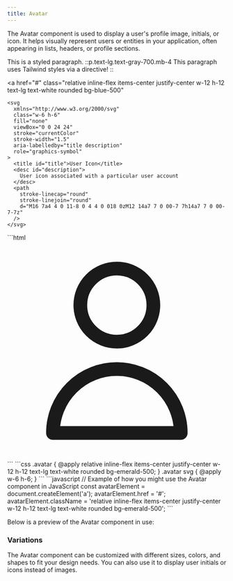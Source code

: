 ```yaml
---
title: Avatar
---
```



<LeadingText>
The Avatar component is used to display a user's profile image, initials,
or icon. It helps visually represent users or entities in your application,
often appearing in lists, headers, or profile sections.
</LeadingText>

This is a styled paragraph.
::p.text-lg.text-gray-700.mb-4
This paragraph uses Tailwind styles via a directive!
::

<Card title="">

  <a
    href="#"
    class="relative inline-flex items-center justify-center w-12 h-12 text-lg text-white rounded bg-blue-500"
  >
    <svg
      xmlns="http://www.w3.org/2000/svg"
      class="w-6 h-6"
      fill="none"
      viewBox="0 0 24 24"
      stroke="currentColor"
      stroke-width="1.5"
      aria-labelledby="title description"
      role="graphics-symbol"
    >
      <title id="title">User Icon</title>
      <desc id="description">
        User icon associated with a particular user account
      </desc>
      <path
        stroke-linecap="round"
        stroke-linejoin="round"
        d="M16 7a4 4 0 11-8 0 4 4 0 018 0zM12 14a7 7 0 00-7 7h14a7 7 0 00-7-7z"
      />
    </svg>
  </a>
</Card>

<Tabs>
  <TabItem label="HTML">
  ```html
    <a
      href="#"
      class="relative inline-flex items-center justify-center w-12 h-12 text-lg text-white rounded bg-emerald-500"
    >
      <svg
        xmlns="http://www.w3.org/2000/svg"
        class="w-6 h-6"
        fill="none"
        viewBox="0 0 24 24"
        stroke="currentColor"
        stroke-width="1.5"
        aria-labelledby="title description"
        role="graphics-symbol"
      >
        <title id="title">User Icon</title>
        <desc id="description">
          User icon associated with a particular user account
        </desc>
        <path
          stroke-linecap="round"
          stroke-linejoin="round"
          d="M16 7a4 4 0 11-8 0 4 4 0 018 0zM12 14a7 7 0 00-7 7h14a7 7 0 00-7-7z"
        />
      </svg>
    </a>
    ```
  </TabItem>
  <TabItem label="CSS">
  ```css
    .avatar {
      @apply relative inline-flex items-center justify-center w-12 h-12 text-lg text-white rounded bg-emerald-500;
    }
    .avatar svg {
      @apply w-6 h-6;
    }
    ```
  </TabItem>
  <TabItem label="JS">
    ```javascript
    // Example of how you might use the Avatar component in JavaScript
    const avatarElement = document.createElement('a');
    avatarElement.href = '#';
    avatarElement.className = 'relative inline-flex items-center justify-center w-12 h-12 text-lg text-white rounded bg-emerald-500';
    ```
  </TabItem>
</Tabs>

Below is a preview of the Avatar component in use:

### Variations

<Aside>
  <p>
    The Avatar component can be customized with different sizes, colors, and
    shapes to fit your design needs. You can also use it to display user
    initials or icons instead of images.
  </p>
</Aside>
